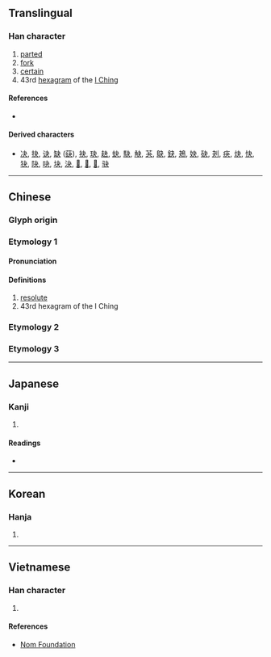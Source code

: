 {{character info}}
==Translingual==

===Han character===
{{Han char|rn=37|rad=大|as=01|sn=4|four=50037|canj=DK|ids=⿻𠃍大,⿻ユ人}}

# [[parted]]
# [[fork]]
# [[certain]]
# 43rd [[hexagram]] of the [[I Ching]]

====References====
* {{Han ref|kx=0249.010|dkj=05836|dj=0507.020|hdz=10051.110|uh=592C|ud=22828|bh=C95B|bd=51547}}

====Derived characters====
* [[决]], [[抉]], [[诀]], [[缺]] ([[蒛]]), [[袂]], [[玦]], [[赽]], [[蚗]], [[駃]], [[觖]], [[芵]], [[鴃]], [[鈌]], [[鴂]], [[妜]], [[砄]], [[刔]], [[疦]], [[炔]], [[快]], [[㹟]], [[䦼]], [[吷]], [[块]], [[決]], [[𢁪]], [[𢎹]], [[𨑣]], [[𫘝]]

----

==Chinese==
{{zh-forms|alt=叏}}

===Glyph origin===
{{Han etyl}}

===Etymology 1===

====Pronunciation====
{{zh-pron
|m=guài
|c=gwaai2,gwaai3
|mn=koái/koat
|mc=y
|oc=y
|ma=
|cat=a,pn
}}

====Definitions====
{{zh-hanzi}}

# [[resolute]]
# 43rd hexagram of the I Ching

===Etymology 2===
{{zh-see|決|v}}

===Etymology 3===
{{zh-see|缺|ssv}}

----

==Japanese==

===Kanji===
{{ja-kanji|grade=|rs=大01}}

# {{rfdef|ja|sort=大01}}

====Readings====
* {{ja-readings|kanon=かい, けつ|goon=け, けち|kun=わ-ける, きめる, ゆがけ}}

----

==Korean==

===Hanja===
{{ko-hanja|hangeul=쾌|rv=kwae|mr=k'wae}}

# {{rfdef|ko|sort=大01}}

----

==Vietnamese==

===Han character===
{{vi-readings|reading=quái|rs=大01}}

# {{rfdef|vi|sort=大01}}

====References====
* [http://nomfoundation.org/common/nom_details.php?codepoint=592c Nom Foundation]